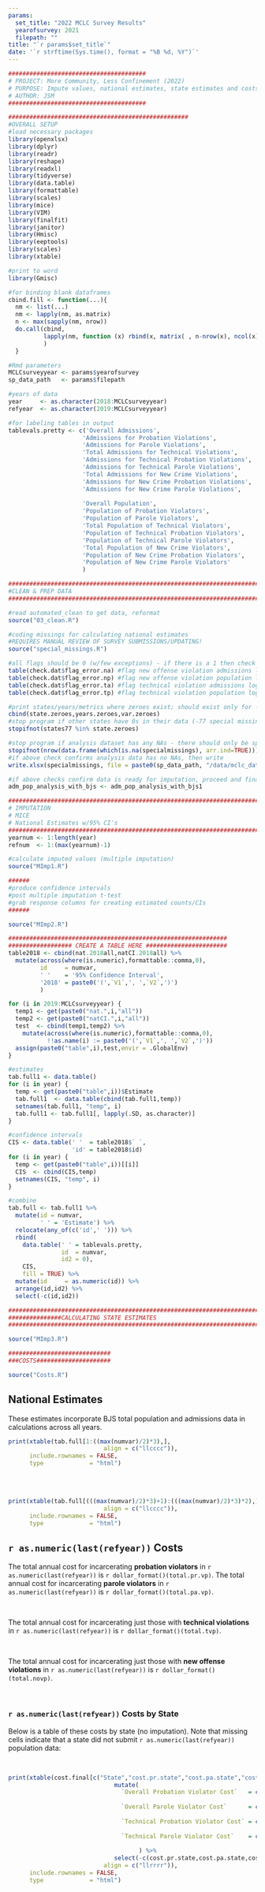 ```yaml
---
params:
  set_title: "2022 MCLC Survey Results"
  yearofsurvey: 2021
  filepath: "" 
title: "`r params$set_title`"
date: '`r strftime(Sys.time(), format = "%B %d, %Y")`'
---
```


```r
#######################################
# PROJECT: More Community, Less Confinement (2022)
# PURPOSE: Impute values, national estimates, state estimates and costs
# AUTHOR: JSM
#######################################

###################################################
#OVERALL SETUP
#load necessary packages
library(openxlsx)
library(dplyr)
library(readr)
library(reshape)
library(readxl)
library(tidyverse)
library(data.table)
library(formattable)
library(scales)
library(mice)
library(VIM)
library(finalfit)
library(janitor)
library(Hmisc)
library(eeptools)
library(scales)
library(xtable)

#print to word
library(Gmisc)

#for binding blank dataframes
cbind.fill <- function(...){
  nm <- list(...) 
  nm <- lapply(nm, as.matrix)
  n <- max(sapply(nm, nrow)) 
  do.call(cbind, 
          lapply(nm, function (x) rbind(x, matrix( , n-nrow(x), ncol(x))))
          ) 
  }

#Rmd parameters
MCLCsurveyyear <- params$yearofsurvey
sp_data_path   <- params$filepath

#years of data
year     <- as.character(2018:MCLCsurveyyear)
refyear  <- as.character(2019:MCLCsurveyyear)

#for labeling tables in output
tablevals.pretty <- c('Overall Admissions',
                     'Admissions for Probation Violations',
                     'Admissions for Parole Violations',
                     'Total Admissions for Technical Violations',
                     'Admissions for Technical Probation Violations',
                     'Admissions for Technical Parole Violations',
                     'Total Admissions for New Crime Violations',
                     'Admissions for New Crime Probation Violations',
                     'Admissions for New Crime Parole Violations',
                     
                     'Overall Population',
                     'Population of Probation Violators',
                     'Population of Parole Violators',
                     'Total Population of Technical Violators',
                     'Population of Technical Probation Violators',
                     'Population of Technical Parole Violators',
                     'Total Population of New Crime Violators',
                     'Population of New Crime Probation Violators',
                     'Population of New Crime Parole Violators'
                     )

################################################################################
#CLEAN & PREP DATA
################################################################################

#read automated_clean to get data, reformat
source("03_clean.R")

#coding missings for calculating national estimates
#REQUIRES MANUAL REVIEW OF SURVEY SUBMISSIONS/UPDATING!
source("special_missings.R")

#all flags should be 0 (w/few exceptions) - if there is a 1 then check state and logic
table(check.dat$flag_error.na) #flag new offense violation admissions logic
table(check.dat$flag_error.np) #flag new offense violation population logic
table(check.dat$flag_error.ta) #flag technical violation admissions logic
table(check.dat$flag_error.tp) #flag technical violation population logic

#print states/years/metrics where zeroes exist; should exist only for -77 special missing states (abolished parole)
cbind(state.zeroes,years.zeroes,var.zeroes)
#stop program if other states have 0s in their data (-77 special missings)
stopifnot(states77 %in% state.zeroes)

#stop program if analysis dataset has any NAs - there should only be special missings
stopifnot(nrow(data.frame(which(is.na(specialmissings), arr.ind=TRUE))) == 0)
#if above check confirms analysis data has no NAs, then write
write.xlsx(specialmissings, file = paste0(sp_data_path, "/data/mclc_data_2022_specialmissings.xlsx"))

#if above checks confirm data is ready for imputation, proceed and finalize imputation dataframe
adm_pop_analysis_with_bjs <- adm_pop_analysis_with_bjs1

################################################################################
# IMPUTATION
# MICE
# National Estimates w/95% CI's
################################################################################
yearnum <- 1:length(year)
refnum  <- 1:(max(yearnum)-1)

#calculate imputed values (multiple imputation)
source("MImp1.R")

######
#produce confidence intervals
#post multiple imputation t-test
#grab response columns for creating estimated counts/CIs
######

source("MImp2.R")

##############################################################
################## CREATE A TABLE HERE #######################
table2018 <- cbind(nat.2018all,natCI.2018all) %>%
  mutate(across(where(is.numeric),formattable::comma,0),
         id     = numvar,
         ' '    = '95% Confidence Interval',
         '2018' = paste0('(',`V1`,', ',`V2`,')')
         )

for (i in 2019:MCLCsurveyyear) {
  temp1 <- get(paste0("nat.",i,"all"))
  temp2 <- get(paste0("natCI.",i,"all"))
  test  <- cbind(temp1,temp2) %>%
    mutate(across(where(is.numeric),formattable::comma,0),
           !!as.name(i) := paste0('(',`V1`,', ',`V2`,')'))
  assign(paste0("table",i),test,envir = .GlobalEnv)
}

#estimates
tab.full1 <- data.table()
for (i in year) {
  temp <- get(paste0("table",i))$Estimate
  tab.full1  <- data.table(cbind(tab.full1,temp))
  setnames(tab.full1, "temp", i)
  tab.full1 <- tab.full1[, lapply(.SD, as.character)]
}

#confidence intervals
CIS <- data.table(' '  = table2018$` `,
                  'id' = table2018$id)
for (i in year) {
  temp <- get(paste0("table",i))[[i]]
  CIS  <- cbind(CIS,temp)
  setnames(CIS, "temp", i)
}

#combine
tab.full <- tab.full1 %>%
  mutate(id = numvar,
         ' ' = 'Estimate') %>%
  relocate(any_of(c('id',' '))) %>%
  rbind(
    data.table(' ' = tablevals.pretty,
               id  = numvar,
               id2 = 0),
    CIS,
    fill = TRUE) %>%
  mutate(id     = as.numeric(id)) %>%
  arrange(id,id2) %>%
  select(-c(id,id2))

#############################################################################
###############CALCULATING STATE ESTIMATES
#############################################################################

source("MImp3.R")

#############################
###COSTS#####################

source("Costs.R")

```

## National Estimates

These estimates incorporate BJS total population and admissions data in calculations across all years.

```r

print(xtable(tab.full[1:((max(numvar)/2)*3),],
                           align = c("llcccc")),
      include.rownames = FALSE,
      type             = "html")

```

<br>
<br>

```r
print(xtable(tab.full[(((max(numvar)/2)*3)+1):(((max(numvar)/2)*3)*2),],
                           align = c("llcccc")),
      include.rownames = FALSE,
      type             = "html")
```

## `r as.numeric(last(refyear))` Costs

The total annual cost for incarcerating **probation violators** in `r as.numeric(last(refyear))` is `r dollar_format()(total.pr.vp)`. The total annual cost for incarcerating **parole violators** in `r as.numeric(last(refyear))` is `r dollar_format()(total.pa.vp)`.

<br>

\noindent The total annual cost for incarcerating just those with **technical violations** in `r as.numeric(last(refyear))` is `r dollar_format()(total.tvp)`.

<br>

\noindent The total annual cost for incarcerating just those with **new offense violations** in `r as.numeric(last(refyear))` is `r dollar_format()(total.novp)`.

<br>

### `r as.numeric(last(refyear))` Costs by State

Below is a table of these costs by state (no imputation). Note that missing cells indicate that a state did not submit `r as.numeric(last(refyear))` population data:

<br>

```r
print(xtable(cost.final[c("State","cost.pr.state","cost.pa.state","cost.tpr.state","cost.tpa.state")] %>%
                              mutate(
                                `Overall Probation Violator Cost`   = case_when(cost.pr.state >=0 ~ dollar_format()(cost.pr.state),
                                                                                  TRUE ~ NA_character_),
                                `Overall Parole Violator Cost`      = case_when(cost.pa.state >=0 ~ dollar_format()(cost.pa.state),
                                                                                  TRUE ~ NA_character_),
                                `Technical Probation Violator Cost` = case_when(cost.tpr.state >=0 ~ dollar_format()(cost.tpr.state),
                                                                                  TRUE ~ NA_character_),
                                `Technical Parole Violator Cost`    = case_when(cost.tpa.state >=0 ~ dollar_format()(cost.tpa.state),
                                                                                  TRUE ~ NA_character_)
                                     ) %>%
                              select(-c(cost.pr.state,cost.pa.state,cost.tpr.state,cost.tpa.state)),
                           align = c("llrrrr")),
      include.rownames = FALSE,
      type             = "html")
```
